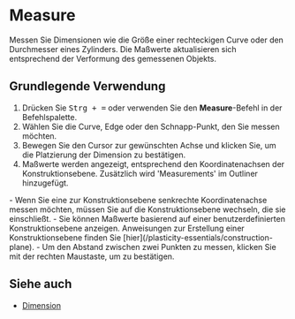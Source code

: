 
# Measure

<Reference shortcut="Ctrl + =" command="Measure" button="" />

Messen Sie Dimensionen wie die Größe einer rechteckigen Curve oder den Durchmesser eines Zylinders. 
Die Maßwerte aktualisieren sich entsprechend der Verformung des gemessenen Objekts.

## Grundlegende Verwendung

1. Drücken Sie <kbd>Strg + =</kbd> oder verwenden Sie den **Measure**-Befehl in der Befehlspalette.
2. Wählen Sie die Curve, Edge oder den Schnapp-Punkt, den Sie messen möchten.
3. Bewegen Sie den Cursor zur gewünschten Achse und klicken Sie, um die Platzierung der Dimension zu bestätigen.
4. Maßwerte werden angezeigt, entsprechend den Koordinatenachsen der Konstruktionsebene. Zusätzlich wird 'Measurements' im Outliner hinzugefügt.

<Callout type="info">
- Wenn Sie eine zur Konstruktionsebene senkrechte Koordinatenachse messen möchten, müssen Sie auf die Konstruktionsebene wechseln, die sie einschließt.
- Sie können Maßwerte basierend auf einer benutzerdefinierten Konstruktionsebene anzeigen. Anweisungen zur Erstellung einer Konstruktionsebene finden Sie [hier](/plasticity-essentials/construction-plane).
- Um den Abstand zwischen zwei Punkten zu messen, klicken Sie mit der rechten Maustaste, um zu bestätigen.
</Callout>

## Siehe auch
- [Dimension](dimension)
